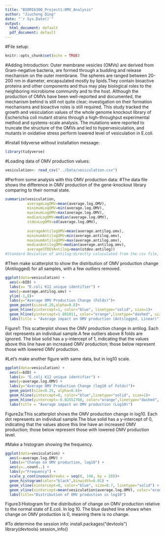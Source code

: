 ```yaml
---
title: "BIOMI6300_Project1:OMV_Analysis"
author: "Jiucheng Ding"
date: "`r Sys.Date()`"
output:
  html_document: default
  pdf_document: default
---
```


#File setup:
```r
knitr::opts_chunk$set(echo = TRUE)
```


#Adding Introduction:
  Outer membrane vesicles (OMVs) are derived from Gram-negative bacteria, are formed through a budding and release mechanism on the outer membrane.  The spheres are ranged between 20-200 nm in diameter, encapsulated mostly by lipids.They contain bioactive proteins and other components and thus may play biological roles to the neighboring microbiome community and to the host. 
  Although the production of OMVs have been well-reported and documented, the mechanism behind is still not quite clear; investigation on their formation mechanisms and bioactive roles is still required. This study tracked the growth and vesiculation values of the whole genome knockout library of Escherichia coli mutant strains through a high-throughput experimental method and systems-scale analysis. The mutations were reported to truncate the structure of the OMVs and led to hypervesiculation, and mutants in oxidative stress perform lowered level of vesiculation in E.coli.
  
  
  
#Install tidyverse without installation message:
```r
library(tidyverse)
```

#Loading data of OMV production values:
```r
vesiculation<- read_csv("../Data/vesiculation.csv")
```
#Perfrom some analysis with this OMV production data:
#The data file shows the difference in OMV production of the gene-knockout library comparing to their normal state.
```r
summarize(vesiculation, 
          averageLogOMV=mean(average.log.OMV), 
          minimumLogOMV=min(average.log.OMV),
          maximumLogOMV=max(average.log.OMV),
          medianLogOMV=median(average.log.OMV),
          stdevLogOMV=sd(average.log.OMV),
          
          averageAntilogOMV=mean(average.antilog.omv),
          minimumAntilogOMV=min(average.antilog.omv),
          maximumAntilogOMV=max(average.antilog.omv),
          medianAntilogOMV=median(average.antilog.omv),
          averageSTDEVAntilog=mean(stdev.antilog))
#Standard Deviation of antilog:directly caluculated from the csv file, they have removed some outliers already.

```

#Then make scatterplot to show the distribution of OMV production change (Antilogged) for all samples, with a few outliers removed.
```r
ggplot(data=vesiculation) +
  aes(x=bID) + 
  labs(x= "E.coli K12 unique identifier") +
  aes(y=average.antilog.omv) +
  ylim(-1,8)+
  labs(y="Average OMV Production Change (Folds)")+
  geom_point(size=0.20,alpha=0.6)+
  geom_hline(yintercept=1, color="blue", linetype="solid", size=1)+
  geom_hline(yintercept=1.091811, color="orange",linetype="dashed", size=0.7)
  labs(title = "Average impact on OMV production (Antilogged, Linear)")
```
Figure1: This scatterplot shows the OMV production change in antilog. Each dot represents an individual sample.A few outliers above 8 folds are ignored. The blue solid has a y-intercept of 1, indicating that the values above this line have an increased OMV production; those below represent those with lowered OMV production.


#Let's make another figure with same data, but in log10 scale.
```r
ggplot(data=vesiculation) +
  aes(x=bID) + 
  labs(x= "E.coli K12 unique identifier") +
  aes(y=average.log.OMV) +
  labs(y="Average OMV Production Change (log10 of Folds)")+
  geom_point(size=0.25, alpha=0.6)+
  geom_hline(yintercept=0, color="blue",linetype="solid", size=1)+
  geom_hline(yintercept=-0.02552768, color="orange",linetype="dashed", size=0.7)+
  labs(title = "Average impact on OMV production (Log10)")
```
Figure2a:This scatterplot shows the OMV production change in log10. Each dot represents an individual sample.The blue solid has a y-intercept of 0, indicating that the values above this line have an increased OMV production; those below represent those with lowered OMV production level.








#Make a histogram showing the frequency.
```r
ggplot(data=vesiculation) +
  aes(x=average.log.OMV) +
  labs(x="Change on OMV production, log10") +
  aes(y=..count..) +
  labs(y="Frequency") +
  scale_y_continuous(breaks = seq(0, 140, by = 20))+
  geom_histogram(color="black",binwidth=0.01) +
  geom_vline(xintercept=0, color="blue", size=0.7, linetype="solid") +
  geom_vline(xintercept=mean(vesiculation$average.log.OMV), color="orange", size=0.7, linetype="dashed") +
  labs(title="Distribution of OMV production in log10")
```
Figure3:Histogram for the distribution of change on OMV production relative to the normal state of E.coli. In log 10. The blue dashed line shows when change on OMV production is 0, meaning there is no change. 






#To determine the session info:
install.packages("devtools")
library(devtools)
session_info()

